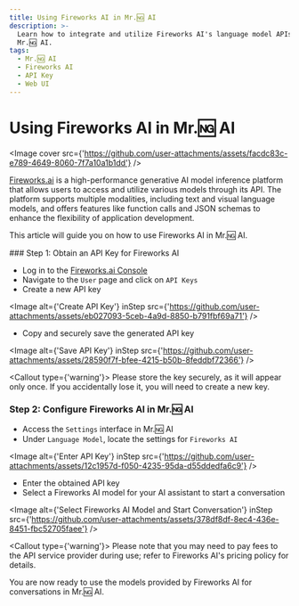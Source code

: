 ```yaml
---
title: Using Fireworks AI in Mr.🆖 AI
description: >-
  Learn how to integrate and utilize Fireworks AI's language model APIs in
  Mr.🆖 AI.
tags:
  - Mr.🆖 AI
  - Fireworks AI
  - API Key
  - Web UI
---
```


# Using Fireworks AI in Mr.🆖 AI

<Image
  cover
  src={'https://github.com/user-attachments/assets/facdc83c-e789-4649-8060-7f7a10a1b1dd'}
/>

[Fireworks.ai](https://fireworks.ai/) is a high-performance generative AI model inference platform that allows users to access and utilize various models through its API. The platform supports multiple modalities, including text and visual language models, and offers features like function calls and JSON schemas to enhance the flexibility of application development.

This article will guide you on how to use Fireworks AI in Mr.🆖 AI.

<Steps>
### Step 1: Obtain an API Key for Fireworks AI

- Log in to the [Fireworks.ai Console](https://fireworks.ai/account/api-keys)
- Navigate to the `User` page and click on `API Keys`
- Create a new API key

<Image
  alt={'Create API Key'}
  inStep
  src={'https://github.com/user-attachments/assets/eb027093-5ceb-4a9d-8850-b791fbf69a71'}
/>

- Copy and securely save the generated API key

<Image
  alt={'Save API Key'}
  inStep
  src={'https://github.com/user-attachments/assets/28590f7f-bfee-4215-b50b-8feddbf72366'}
/>

<Callout type={'warning'}>
  Please store the key securely, as it will appear only once. If you accidentally lose it, you will
  need to create a new key.
</Callout>

### Step 2: Configure Fireworks AI in Mr.🆖 AI

- Access the `Settings` interface in Mr.🆖 AI
- Under `Language Model`, locate the settings for `Fireworks AI`

<Image
  alt={'Enter API Key'}
  inStep
  src={'https://github.com/user-attachments/assets/12c1957d-f050-4235-95da-d55ddedfa6c9'}
/>

- Enter the obtained API key
- Select a Fireworks AI model for your AI assistant to start a conversation

<Image
  alt={'Select Fireworks AI Model and Start Conversation'}
  inStep
  src={'https://github.com/user-attachments/assets/378df8df-8ec4-436e-8451-fbc52705faee'}
/>

<Callout type={'warning'}>
  Please note that you may need to pay fees to the API service provider during use; refer to
  Fireworks AI's pricing policy for details.
</Callout>

</Steps>

You are now ready to use the models provided by Fireworks AI for conversations in Mr.🆖 AI.
